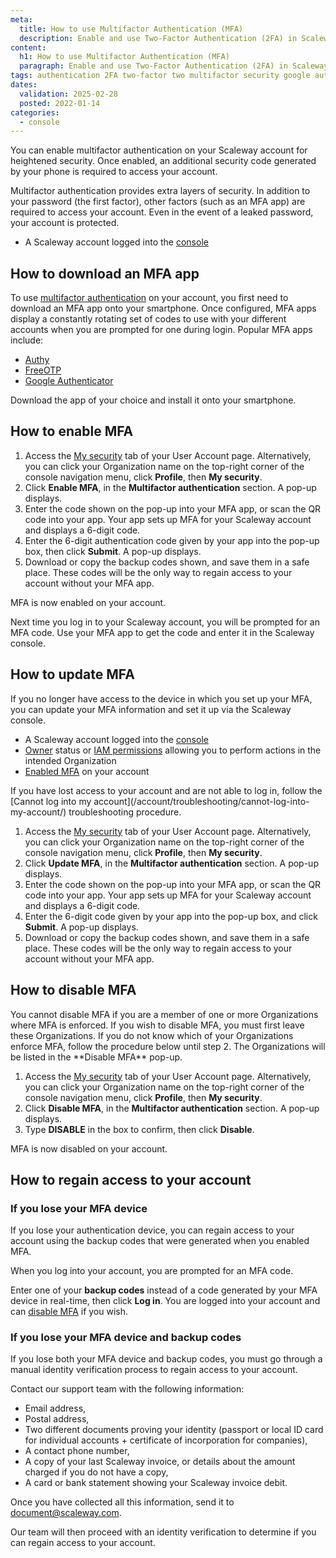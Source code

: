 ```yaml
---
meta:
  title: How to use Multifactor Authentication (MFA)
  description: Enable and use Two-Factor Authentication (2FA) in Scaleway.
content:
  h1: How to use Multifactor Authentication (MFA)
  paragraph: Enable and use Two-Factor Authentication (2FA) in Scaleway.
tags: authentication 2FA two-factor two multifactor security google authenticator authenticator
dates:
  validation: 2025-02-28
  posted: 2022-01-14
categories:
  - console
---
```


You can enable multifactor authentication on your Scaleway account for heightened security. Once enabled, an additional security code generated by your phone is required to access your account.

Multifactor authentication provides extra layers of security. In addition to your password (the first factor), other factors (such as an MFA app) are required to access your account. Even in the event of a leaked password, your account is protected.

<Macro id="requirements" />

- A Scaleway account logged into the [console](https://console.scaleway.com)

## How to download an MFA app

To use [multifactor authentication](/account/concepts/#multifactor-authentication-mfa) on your account, you first need to download an MFA app onto your smartphone. Once configured, MFA apps display a constantly rotating set of codes to use with your different accounts when you are prompted for one during login. Popular MFA apps include:
- [Authy](https://authy.com/download/)
- [FreeOTP](https://freeotp.github.io/)
- [Google Authenticator](https://play.google.com/store/apps/details?id=com.google.android.apps.authenticator2&hl=en&gl=US)

Download the app of your choice and install it onto your smartphone.

## How to enable MFA

1. Access the [My security](https://console.scaleway.com/account/security) tab of your User Account page.
    Alternatively, you can click your Organization name on the top-right corner of the console navigation menu, click **Profile**, then **My security**.
2. Click **Enable MFA**, in the **Multifactor authentication** section. A pop-up displays.
3. Enter the code shown on the pop-up into your MFA app, or scan the QR code into your app.
    Your app sets up MFA for your Scaleway account and displays a 6-digit code.
4. Enter the 6-digit authentication code given by your app into the pop-up box, then click **Submit**. A pop-up displays.
5. Download or copy the backup codes shown, and save them in a safe place. These codes will be the only way to regain access to your account without your MFA app.

MFA is now enabled on your account.

Next time you log in to your Scaleway account, you will be prompted for an MFA code. Use your MFA app to get the code and enter it in the Scaleway console.

## How to update MFA

If you no longer have access to the device in which you set up your MFA, you can update your MFA information and set it up via the Scaleway console.

<Macro id="requirements" />

- A Scaleway account logged into the [console](https://console.scaleway.com)
- [Owner](/iam/concepts/#owner) status or [IAM permissions](/iam/concepts/#permission) allowing you to perform actions in the intended Organization
- [Enabled MFA](#how-to-enable-mfa) on your account

<Message type="important">
  If you have lost access to your account and are not able to log in, follow the [Cannot log into my account](/account/troubleshooting/cannot-log-into-my-account/) troubleshooting procedure.
</Message>

1. Access the [My security](https://console.scaleway.com/account/security) tab of your User Account page.
    Alternatively, you can click your Organization name on the top-right corner of the console navigation menu, click **Profile**, then **My security**.
2. Click **Update MFA**, in the **Multifactor authentication** section. A pop-up displays.
3. Enter the code shown on the pop-up into your MFA app, or scan the QR code into your app.
    Your app sets up MFA for your Scaleway account and displays a 6-digit code.
4. Enter the 6-digit code given by your app into the pop-up box, and click **Submit**. A pop-up displays.
5. Download or copy the backup codes shown, and save them in a safe place. These codes will be the only way to regain access to your account without your MFA app.

## How to disable MFA

<Message type="important">
  You cannot disable MFA if you are a member of one or more Organizations where MFA is enforced. If you wish to disable MFA, you must first leave these Organizations. If you do not know which of your Organizations enforce MFA, follow the procedure below until step 2. The Organizations will be listed in the **Disable MFA** pop-up.
</Message>

1. Access the [My security](https://console.scaleway.com/account/security) tab of your User Account page.
    Alternatively, you can click your Organization name on the top-right corner of the console navigation menu, click **Profile**, then **My security**.
2. Click **Disable MFA**, in the **Multifactor authentication** section. A pop-up displays.
3. Type **DISABLE** in the box to confirm, then click **Disable**.

MFA is now disabled on your account.

## How to regain access to your account

### If you lose your MFA device

If you lose your authentication device, you can regain access to your account using the backup codes that were generated when you enabled MFA.

When you log into your account, you are prompted for an MFA code.

Enter one of your **backup codes** instead of a code generated by your MFA device in real-time, then click **Log in**. You are logged into your account and can [disable MFA](#how-to-disable-mfa) if you wish.

### If you lose your MFA device and backup codes

If you lose both your MFA device and backup codes, you must go through a manual identity verification process to regain access to your account.

Contact our support team with the following information:
  * Email address,
  * Postal address,
  * Two different documents proving your identity (passport or local ID card for individual accounts + certificate of incorporation for companies),
  * A contact phone number,
  * A copy of your last Scaleway invoice, or details about the amount charged if you do not have a copy,
  * A card or bank statement showing your Scaleway invoice debit.

Once you have collected all this information, send it to [document@scaleway.com](mailto:document@scaleway.com).

Our team will then proceed with an identity verification to determine if you can regain access to your account.